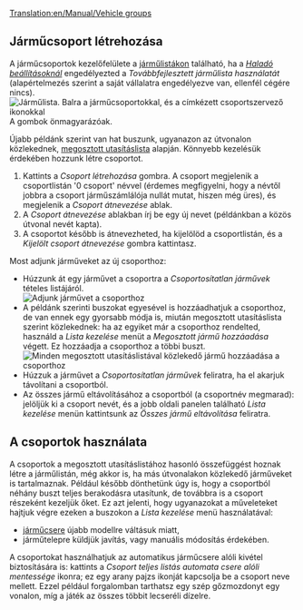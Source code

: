 [[Translation:en/Manual/Vehicle groups]]


{{hu/Manual/Tutorial/Oktatás}}

== Járműcsoport létrehozása ==

A járműcsoportok kezelőfelülete a [[hu/Manual/Járműlisták|járműlistákon]] található, ha a ''[[hu/Haladó beállítások#megjelenites|Haladó beállításoknál]]'' engedélyezted a ''Továbbfejlesztett járműlista használatát'' (alapértelmezés szerint a saját vállalatra engedélyezve van, ellenfél cégére nincs).
[[File:en/Manual/Groups-ungrouped.png|none|frame|Járműlista. Balra a járműcsoportokkal, és a címkézett csoportszervező ikonokkal]]
A gombok önmagyarázóak.

Újabb példánk szerint van hat buszunk, ugyanazon az útvonalon közlekednek, [[hu/Járművek utasításlistája#megosztott-utasitaslista|megosztott utasításlista]] alapján. Könnyebb kezelésük érdekében hozzunk létre csoportot.
{{hu/Megjegyzés|Egy jármű csak egy csoportban szerepelhet.<br/>A járművek csak a járműlistájukon vehetnek részt csoportban (vonatok, közúti járművek, hajók, repülők).}}
# Kattints a ''Csoport létrehozása'' gombra. A csoport megjelenik a csoportlistán '0 csoport' névvel (érdemes megfigyelni, hogy a névtől jobbra a csoport járműszámlálója nullát mutat, hiszen még üres), és megjelenik a ''Csoport átnevezése'' ablak.
# A ''Csoport átnevezése'' ablakban írj be egy új nevet (példánkban a közös útvonal nevét kapta). 
# A csoportot később is átnevezheted, ha kijelölöd a csoportlistán, és a ''Kijelölt csoport átnevezése'' gombra kattintasz.


Most adjunk járműveket az új csoporthoz:
* Húzzunk át egy járművet a csoportra a ''Csoportosítatlan járművek'' tételes listájáról.<br/>[[File:en/Manual/Groups-dragbus.png|center|frame|Adjunk járművet a csoporthoz]]
* A példánk szerinti buszokat egyesével is hozzáadhatjuk a csoporthoz, de van ennek egy gyorsabb módja is, miután megosztott utasításlista szerint közlekednek: ha az egyiket már a csoporthoz rendelted, használd a ''Lista kezelése'' menüt  a ''Megosztott jármű hozzáadása'' végett. Ez hozzáadja a csoporthoz a többi buszt.<br/>[[File:en/Manual/Groups-addshared.png|center|frame|Minden megosztott utasításlistával közlekedő jármű hozzáadása a csoporthoz]]
* Húzzuk a járművet a ''Csoportosítatlan járművek'' feliratra, ha el akarjuk távolítani a csoportból.
* Az összes jármű eltávolításához a csoportból (a csoportnév megmarad): jelöljük ki a csoport nevét, és a jobb oldali panelen található ''Lista kezelése'' menün kattintsunk az ''Összes jármű eltávolítása'' feliratra.

== A csoportok használata ==
A csoportok a megosztott utasításlistához hasonló összefüggést hoznak létre a járműlistán, még akkor is, ha más útvonalakon közlekedő járműveket is tartalmaznak. Például később dönthetünk úgy is, hogy a csoportból néhány buszt teljes berakodásra utasítunk, de továbbra is a csoport részeként kezeljük őket. Ez azt jelenti, hogy ugyanazokat a műveleteket hajtjuk végre ezeken a buszokon a ''Lista kezelése'' menü használatával:
* [[hu/Manual/Járműcsere|járműcsere]] újabb modellre váltásuk miatt,
* járműtelepre küldjük javítás, vagy manuális módosítás érdekében.

A csoportokat használhatjuk az automatikus járműcsere alóli kivétel biztosítására is: kattints a ''Csoport teljes listás automata csere alóli mentessége'' ikonra; ez egy arany pajzs ikonját kapcsolja be a csoport neve mellett. 
Ezzel például forgalomban tarthatsz egy szép gőzmozdonyt egy vonalon, míg a játék az összes többit lecseréli dízelre.